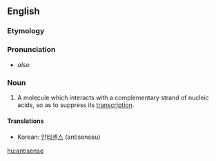 ==English==
===Etymology===

{{prefix|anti|sense}}

===Pronunciation===

*{{IPA|æntaɪsɛns}} ''also'' {{IPAchar|æntisɛns}}

===Noun===
{{en-noun}}

#{{genetics}} A molecule which interacts with a complementary strand of nucleic acids, so as to suppress its [[transcription]].
====Translations====
{{trans-top|a molecule which suppresses transcription}}
*Korean: [[안티센스]] (antisenseu)
{{trans-bottom}}

[[hu:antisense]]
